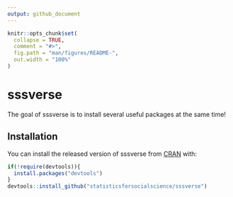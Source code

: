 ```yaml
---
output: github_document
---
```


<!-- README.md is generated from README.Rmd. Please edit that file -->

```r
knitr::opts_chunk$set(
  collapse = TRUE,
  comment = "#>",
  fig.path = "man/figures/README-",
  out.width = "100%"
)
```
# sssverse

The goal of sssverse is to install several useful packages at the same time!

## Installation

You can install the released version of sssverse from [CRAN](https://CRAN.R-project.org) with:

``` r
if(!require(devtools)){
  install.packages("devtools")
}
devtools::install_github("statisticsforsocialscience/sssverse")
```

